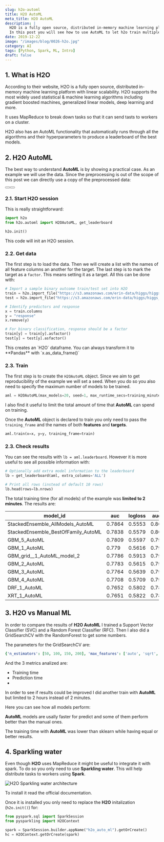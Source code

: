 ```yaml
---
slug: h2o-automl
title: H2O AutoML
meta_title: H2O AutoML
description: |
  H2O is a fully open source, distributed in-memory machine learning platform with linear scalability.
  In this post you will see how to use AutoML to let h2o train multiple Machine Learning algorithms automatically.
date: 2019-12-22
image: "/images/blog/0026-h2o.jpg"
category: AI
tags: [Python, Spark, ML, Intro]
draft: false
---
```


<script type="module" src="/js/posts/0026-plots-h2o.js"></script>

## 1. What is H2O

According to their website, H2O is a fully open source, distributed in-memory machine learning platform with linear scalability.
H2O supports the most widely used statistical & machine learning algorithms including gradient boosted machines, generalized linear models, deep learning and more.

It uses MapReduce to break down tasks so that it can send tasts to workers on a cluster.

H2O also has an AutoML functionality that automatically runs through all the algorithms and their hyperparameters to produce a leaderboard of the best models.

## 2. H2O AutoML

The best way to understand **AutoML** is by showing a practical case.
As an example we will use the <FancyLink linkText="Higgs Challenge" url="https://www.kaggle.com/c/higgs-boson/data"/> data.
Since the preprocessing is out of the scope of this post we can directly use a copy of the preprocessed data:

<div class="flex justify-center">
  <Button label="Train data" link="https://s3.amazonaws.com/erin-data/higgs/higgs_train_10k.csv" style="solid" />
  <Button label="Test data" link="https://s3.amazonaws.com/erin-data/higgs/higgs_test_5k.csv" style="solid" />
</div>

### 2.1. Start H2O session

This is really straightforward:

```python
import h2o
from h2o.automl import H2OAutoML, get_leaderboard

h2o.init()
```

This code will init an H2O session.

### 2.2. Get data

The first step is to load the data.
Then we will create a list with the names of all feature columns an another for the target.
The last step is to mark the target as a `factor`. This means setting it as a target.
All this can be done with:

```python
# Import a sample binary outcome train/test set into H2O
train = h2o.import_file("https://s3.amazonaws.com/erin-data/higgs/higgs_train_10k.csv")
test = h2o.import_file("https://s3.amazonaws.com/erin-data/higgs/higgs_test_5k.csv")

# Identify predictors and response
x = train.columns
y = "response"
x.remove(y)

# For binary classification, response should be a factor
train[y] = train[y].asfactor()
test[y] = test[y].asfactor()
```

<Notice type="info">
  This creates an `H2O` dataframe. You can always transform it to **Pandas** with `x.as_data_frame()`
</Notice>

### 2.3. Train

The first step is to create the `H2OAutoML` object.
Since we aim to get reproducibility of the example we will set a seed.
When you do so you also need to specify the maximum number of models to be trained.

```python
aml = H2OAutoML(max_models=20, seed=1, max_runtime_secs=training_minutes*60)
```

I also find it useful to limit the total amount of time that **AutoML** can spend on training.

Once the **AutoML** object is declared to train you only need to pass the `training_frame` and the names of both **features** and **targets**.

```python
aml.train(x=x, y=y, training_frame=train)
```

### 2.3. Check results

You can see the results with `lb = aml.leaderboard`.
However it is more useful to see all possible information with:

```python
# Optionally add extra model information to the leaderboard
lb = get_leaderboard(aml, extra_columns='ALL')

# Print all rows (instead of default 10 rows)
lb.head(rows=lb.nrows)
```

The total training time (for all models) of the example was **limited to 2 minutes**. The results are:

| model_id                            | auc    | logloss | aucpr  | mean_per_class_error |
|-------------------------------------|--------|---------|--------|----------------------|
| StackedEnsemble_AllModels_AutoML    | 0.7864 | 0.5553  | 0.8036 | 0.3196               |
| StackedEnsemble_BestOfFamily_AutoML | 0.7838 | 0.5579  | 0.8008 | 0.3306               |
| GBM_5_AutoML                        | 0.7809 | 0.5597  | 0.7978 | 0.3254               |
| GBM_1_AutoML                        | 0.779  | 0.5616  | 0.7965 | 0.3267               |
| GBM_grid__1_AutoML_model_2          | 0.7786 | 0.5913  | 0.7952 | 0.3452               |
| GBM_2_AutoML                        | 0.7783 | 0.5615  | 0.7963 | 0.3298               |
| GBM_3_AutoML                        | 0.7764 | 0.5639  | 0.7933 | 0.3281               |
| GBM_4_AutoML                        | 0.7708 | 0.5709  | 0.7904 | 0.3537               |
| DRF_1_AutoML                        | 0.7652 | 0.5802  | 0.7833 | 0.3405               |
| XRT_1_AutoML                        | 0.7651 | 0.5822  | 0.7831 | 0.3492               |

## 3. H2O vs Manual ML

In order to compare the results of **H2O AutoML** I trained a Support Vector Classifier (SVC) and a Random Forest Classifier (RFC).
Then I also did a GridSearchCV with the RandomForest to get some numbers.

The parameters for the GridSearchCV are:
```yaml
{'n_estimators': [50, 100, 150, 200], 'max_features': ['auto', 'sqrt', 'log2']}
```

And the 3 metrics analized are:

* Training time
* Prediction time
* <FancyLink linkText="AUC" url="https://developers.google.com/machine-learning/crash-course/classification/roc-and-auc"/>

In order to see if results could be improved I did another train with **AutoML** but limited to 2 hours instead of 2 minutes.

Here you can see how all models perform:
<canvas id="auc_predict_time" style="width:100%;height:500px;"></canvas>

**AutoML** models are usally faster for predict and some of them perform better than the manual ones.

<canvas id="auc_train_time" style="width:100%;height:500px;"></canvas>

The training time with **AutoML** was lower than sklearn while having equal or better results.

## 4. Sparkling water

Even though **H2O** uses MapReduce it might be useful to integrate it with spark.
To do so you only need to use **Sparkling water**.
This will help distribute tasks to workers using **Spark**.

![H2O Sparkling water architecture](../../images/posts/2019/0026-h2o_sparkling_water_architecture.png)

To install it read the official documentation.

Once it is installed you only need to replace the **H2O** initalization (`h2o.init()`) for:

```python
from pyspark.sql import SparkSession
from pysparkling import H2OContext

spark = SparkSession.builder.appName("h2o_auto_ml").getOrCreate()
hc = H2OContext.getOrCreate(spark)
```
